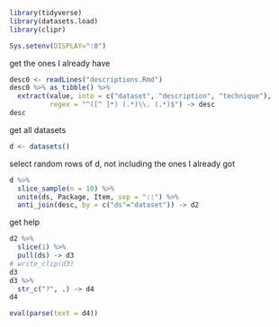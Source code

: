 ```r
library(tidyverse)
library(datasets.load)
library(clipr)
```

```r
Sys.setenv(DISPLAY=":0")
```


get the ones I already have

```r
desc0 <- readLines("descriptions.Rmd")
desc0 %>% as_tibble() %>% 
  extract(value, into = c("dataset", "description", "technique"), 
          regex = "^([^ ]*) (.*)\\. (.*)$") -> desc
desc
```


get all datasets

```r
d <- datasets()
```

select random rows of d, not including the ones I already got

```r
d %>% 
  slice_sample(n = 10) %>% 
  unite(ds, Package, Item, sep = "::") %>%
  anti_join(desc, by = c("ds"="dataset")) -> d2
```

get help

```r
d2 %>% 
  slice(1) %>% 
  pull(ds) -> d3
# write_clip(d3)
d3
d3 %>% 
  str_c("?", .) -> d4
d4
```

```r
eval(parse(text = d4))
```

